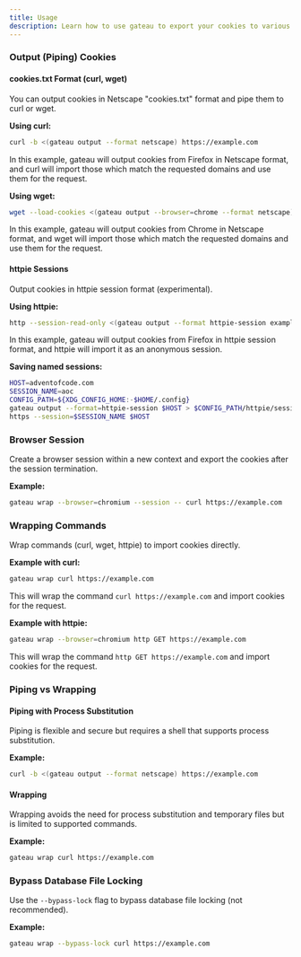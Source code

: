 ```yaml
---
title: Usage
description: Learn how to use gateau to export your cookies to various formats.
---
```


### Output (Piping) Cookies

#### cookies.txt Format (curl, wget)

You can output cookies in Netscape "cookies.txt" format and pipe them to curl or wget.

**Using curl:**

```bash
curl -b <(gateau output --format netscape) https://example.com
```

In this example, gateau will output cookies from Firefox in Netscape format,
and curl will import those which match the requested domains and use them for the request.

**Using wget:**

```bash
wget --load-cookies <(gateau output --browser=chrome --format netscape) https://example.com
```

In this example, gateau will output cookies from Chrome in Netscape format,
and wget will import those which match the requested domains and use them for the request.

#### httpie Sessions

Output cookies in httpie session format (experimental).

**Using httpie:**

```bash
http --session-read-only <(gateau output --format httpie-session example.com) example.com
```

In this example, gateau will output cookies from Firefox in httpie session format, 
and httpie will import it as an anonymous session.

**Saving named sessions:**

```bash
HOST=adventofcode.com
SESSION_NAME=aoc
CONFIG_PATH=${XDG_CONFIG_HOME:-$HOME/.config}
gateau output --format=httpie-session $HOST > $CONFIG_PATH/httpie/sessions/$HOST/$SESSION_NAME.json
https --session=$SESSION_NAME $HOST
```

### Browser Session

Create a browser session within a new context and export the cookies after the session termination.

**Example:**

```bash
gateau wrap --browser=chromium --session -- curl https://example.com
```

### Wrapping Commands

Wrap commands (curl, wget, httpie) to import cookies directly.

**Example with curl:**

```bash
gateau wrap curl https://example.com
```

This will wrap the command `curl https://example.com` and import cookies for the request.

**Example with httpie:**

```bash
gateau wrap --browser=chromium http GET https://example.com
```

This will wrap the command `http GET https://example.com` and import cookies for the request.

### Piping vs Wrapping

#### Piping with Process Substitution

Piping is flexible and secure but requires a shell that supports process substitution.

**Example:**

```bash
curl -b <(gateau output --format netscape) https://example.com
```

#### Wrapping

Wrapping avoids the need for process substitution and temporary files but is limited to supported commands.

**Example:**

```bash
gateau wrap curl https://example.com
```

### Bypass Database File Locking

Use the `--bypass-lock` flag to bypass database file locking (not recommended).

**Example:**

```bash
gateau wrap --bypass-lock curl https://example.com
```
